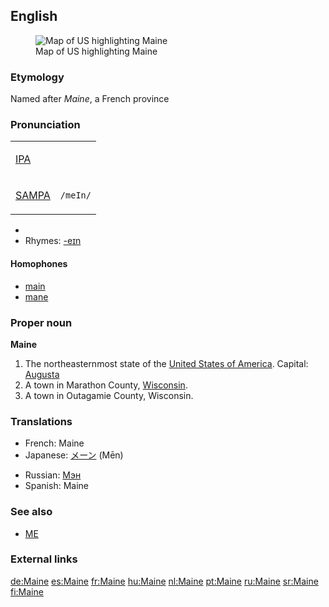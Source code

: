 {{see|maine}}
{{wikipedia|Maine}}
{{wikipedia|Maine, Marathon County, Wisconsin}}
{{wikipedia|Maine, Outagamie County, Wisconsin}}
==English==
[[Image:Map of USA highlighting Maine.png|thumb|right|Map of US highlighting Maine]]

===Etymology===
Named after ''Maine'', a French province

===Pronunciation===
{| border=1 cellpadding=5
| [[w:IPA|IPA]] || {{IPAchar|/meɪn/}}
|-
| [[w:SAMPA|SAMPA]] || <tt>/meIn/</tt>
|}
*{{audio|en-us-Maine.ogg|Audio (US)}}
*Rhymes: [[Rhymes:English:-eɪn|-eɪn]]

====Homophones====
*[[main]]
*[[mane]]

===Proper noun===
'''Maine'''

# The northeasternmost state of the [[United States of America]]. Capital: [[Augusta]]
# A town in Marathon County, [[Wisconsin]].
# A town in Outagamie County, Wisconsin.

===Translations===
{{rfc-level|Translations at L3+ (AutoFormat would have corrected level of Translations)}}
{{top}}
*French: Maine {{f}}
*Japanese: [[メーン]] (Mēn)
{{mid}}
*Russian: [[Мэн]] {{IPAchar|(Mɛn)}}
*Spanish: Maine
{{bottom}}

===See also===
*[[ME]]

===External links===
{{pedialite}}

[[de:Maine]]
[[es:Maine]]
[[fr:Maine]]
[[hu:Maine]]
[[nl:Maine]]
[[pt:Maine]]
[[ru:Maine]]
[[sr:Maine]]
[[fi:Maine]]